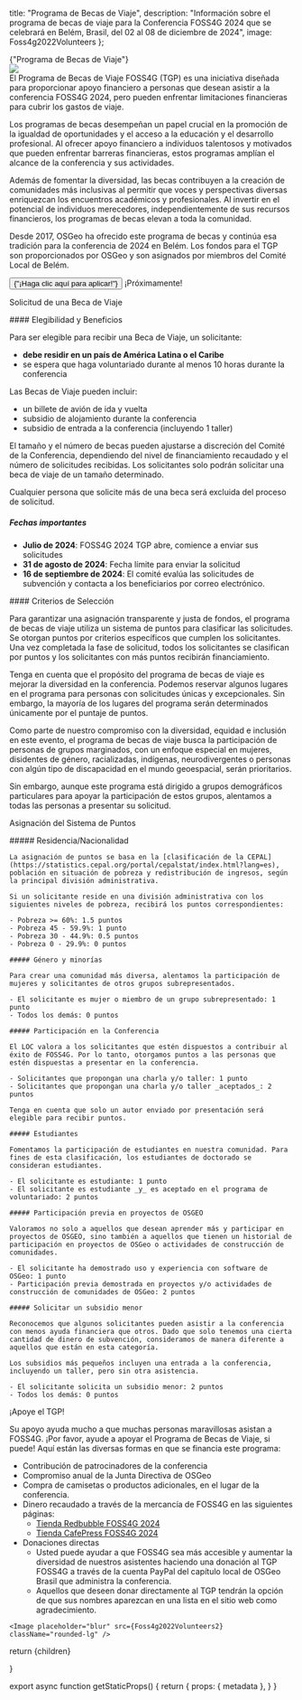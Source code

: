 
  title: "Programa de Becas de Viaje",
  description: "Información sobre el programa de becas de viaje para la Conferencia FOSS4G 2024 que se celebrará en Belém, Brasil, del 02 al 08 de diciembre de 2024",
  image: Foss4g2022Volunteers
};

<Heading color="red" bubble>
  {"Programa de Becas de Viaje"}
</Heading>

<div className="sm:grid sm:grid-cols-2 sm:space-x-4 space-y-4 sm:space-y-0">
  <div className="">
    <Image placeholder="blur" src={Foss4g2022Volunteers} className="rounded-lg" />
  </div>
  <div className="">
  El Programa de Becas de Viaje FOSS4G (TGP) es una iniciativa diseñada para proporcionar apoyo financiero a personas que desean asistir a la conferencia FOSS4G 2024, pero pueden enfrentar limitaciones financieras para cubrir los gastos de viaje.

Los programas de becas desempeñan un papel crucial en la promoción de la igualdad de oportunidades y el acceso a la educación y el desarrollo profesional. Al ofrecer apoyo financiero a individuos talentosos y motivados que pueden enfrentar barreras financieras, estos programas amplían el alcance de la conferencia y sus actividades.

Además de fomentar la diversidad, las becas contribuyen a la creación de comunidades más inclusivas al permitir que voces y perspectivas diversas enriquezcan los encuentros académicos y profesionales. Al invertir en el potencial de individuos merecedores, independientemente de sus recursos financieros, los programas de becas elevan a toda la comunidad.

Desde 2017, OSGeo ha ofrecido este programa de becas y continúa esa tradición para la conferencia de 2024 en Belém. Los fondos para el TGP son proporcionados por OSGeo y son asignados por miembros del Comité Local de Belém.

  <div className="flex">
    <button className=" border-f4g_red text-white bg-f4g_orange border line-through italic rounded-lg py-2 px-3 text-lg font-ubuntu">
    {"¡Haga clic aquí para aplicar!"}
    </button>
    <span className="text-f4g_red text-xl font-ubuntu ml-4 font-bold">
    ¡Próximamente!
    </span>
  </div>
  </div>
</div>

<Heading color="orange">Solicitud de una Beca de Viaje</Heading>

<div className="sm:grid sm:grid-cols-2 sm:space-x-4 space-y-4 sm:space-y-0">
  <div>
  #### Elegibilidad y Beneficios

  Para ser elegible para recibir una Beca de Viaje, un solicitante:

  - **debe residir en un país de América Latina o el Caribe**
  - se espera que haga voluntariado durante al menos 10 horas durante la conferencia

  Las Becas de Viaje pueden incluir:

  - un billete de avión de ida y vuelta
  - subsidio de alojamiento durante la conferencia
  - subsidio de entrada a la conferencia (incluyendo 1 taller)

  El tamaño y el número de becas pueden ajustarse a discreción del Comité de la Conferencia, dependiendo del nivel de financiamiento recaudado y el número de solicitudes recibidas. Los solicitantes solo podrán solicitar una beca de viaje de un tamaño determinado.

  Cualquier persona que solicite más de una beca será excluida del proceso de solicitud.

  ##### Fechas importantes

  - **Julio de 2024**: FOSS4G 2024 TGP abre, comience a enviar sus solicitudes
  - **31 de agosto de 2024**: Fecha límite para enviar la solicitud
  - **16 de septiembre de 2024**: El comité evalúa las solicitudes de subvención y contacta a los beneficiarios por correo electrónico.
</div>
<div>
#### Criterios de Selección

Para garantizar una asignación transparente y justa de fondos, el programa de becas de viaje utiliza un sistema de puntos para clasificar las solicitudes. Se otorgan puntos por criterios específicos que cumplen los solicitantes. Una vez completada la fase de solicitud, todos los solicitantes se clasifican por puntos y los solicitantes con más puntos recibirán financiamiento.

Tenga en cuenta que el propósito del programa de becas de viaje es mejorar la diversidad en la conferencia. Podemos reservar algunos lugares en el programa para personas con solicitudes únicas y excepcionales. Sin embargo, la mayoría de los lugares del programa serán determinados únicamente por el puntaje de puntos.

Como parte de nuestro compromiso con la diversidad, equidad e inclusión en este evento, el programa de becas de viaje busca la participación de personas de grupos marginados, con un enfoque especial en mujeres, disidentes de género, racializadas, indígenas, neurodivergentes o personas con algún tipo de discapacidad en el mundo geoespacial, serán prioritarios.

Sin embargo, aunque este programa está dirigido a grupos demográficos particulares para apoyar la participación de estos grupos, alentamos a todas las personas a presentar su solicitud.

  </div>
</div>

<Heading color="green">Asignación del Sistema de Puntos</Heading>

<div className="sm:grid sm:grid-cols-2 sm:space-x-4 space-y-4 sm:space-y-0">
  <div>
    ##### Residencia/Nacionalidad

    La asignación de puntos se basa en la [clasificación de la CEPAL](https://statistics.cepal.org/portal/cepalstat/index.html?lang=es), población en situación de pobreza y redistribución de ingresos, según la principal división administrativa.

    Si un solicitante reside en una división administrativa con los siguientes niveles de pobreza, recibirá los puntos correspondientes:

    - Pobreza >= 60%: 1.5 puntos
    - Pobreza 45 - 59.9%: 1 punto
    - Pobreza 30 - 44.9%: 0.5 puntos
    - Pobreza 0 - 29.9%: 0 puntos

    ##### Género y minorías

    Para crear una comunidad más diversa, alentamos la participación de mujeres y solicitantes de otros grupos subrepresentados.

    - El solicitante es mujer o miembro de un grupo subrepresentado: 1 punto
    - Todos los demás: 0 puntos

    ##### Participación en la Conferencia

    El LOC valora a los solicitantes que estén dispuestos a contribuir al éxito de FOSS4G. Por lo tanto, otorgamos puntos a las personas que estén dispuestas a presentar en la conferencia.

    - Solicitantes que propongan una charla y/o taller: 1 punto
    - Solicitantes que propongan una charla y/o taller _aceptados_: 2 puntos

    Tenga en cuenta que solo un autor enviado por presentación será elegible para recibir puntos.

  </div>
  <div>

    ##### Estudiantes

    Fomentamos la participación de estudiantes en nuestra comunidad. Para fines de esta clasificación, los estudiantes de doctorado se consideran estudiantes.

    - El solicitante es estudiante: 1 punto
    - El solicitante es estudiante _y_ es aceptado en el programa de voluntariado: 2 puntos

    ##### Participación previa en proyectos de OSGEO

    Valoramos no solo a aquellos que desean aprender más y participar en proyectos de OSGEO, sino también a aquellos que tienen un historial de participación en proyectos de OSGeo o actividades de construcción de comunidades.

    - El solicitante ha demostrado uso y experiencia con software de OSGeo: 1 punto
    - Participación previa demostrada en proyectos y/o actividades de construcción de comunidades de OSGeo: 2 puntos

    ##### Solicitar un subsidio menor

    Reconocemos que algunos solicitantes pueden asistir a la conferencia con menos ayuda financiera que otros. Dado que solo tenemos una cierta cantidad de dinero de subvención, consideramos de manera diferente a aquellos que están en esta categoría.

    Los subsidios más pequeños incluyen una entrada a la conferencia, incluyendo un taller, pero sin otra asistencia.

    - El solicitante solicita un subsidio menor: 2 puntos
    - Todos los demás: 0 puntos

  </div>
</div>

<Heading color="blue">¡Apoye el TGP!</Heading>

<div className="grid sm:grid-cols-2 sm:space-x-4 gap-y-4 sm:space-y-0">
  <div className="order-last sm:order-first">
    Su apoyo ayuda mucho a que muchas personas maravillosas asistan a FOSS4G. ¡Por favor, ayude a apoyar el Programa de Becas de Viaje, si puede! Aquí están las diversas formas en que se financia este programa:

  - Contribución de patrocinadores de la conferencia
  - Compromiso anual de la Junta Directiva de OSGeo
  - Compra de camisetas o productos adicionales, en el lugar de la conferencia.
  - Dinero recaudado a través de la mercancía de FOSS4G en las siguientes páginas:
    - [Tienda Redbubble FOSS4G 2024](https://www.redbubble.com/people/FOSS4G2024/)
    - [Tienda CafePress FOSS4G 2024](https://www.cafepress.com/shop/FOSS4G2024)
  - Donaciones directas
    - Usted puede ayudar a que FOSS4G sea más accesible y aumentar la diversidad de nuestros asistentes haciendo una donación al TGP FOSS4G a través de la cuenta PayPal del capítulo local de OSGeo Brasil que administra la conferencia.
    - Aquellos que deseen donar directamente al TGP tendrán la opción de que sus nombres aparezcan en una lista en el sitio web como agradecimiento.

  </div>

  <div>

    <Image placeholder="blur" src={Foss4g2022Volunteers2} className="rounded-lg" />
  </div>
</div>

  return <MdxLayout metadata={metadata}>{children}</MdxLayout>

}

export async function getStaticProps() {
  return {
    props: {
      metadata
    },
  }
}
